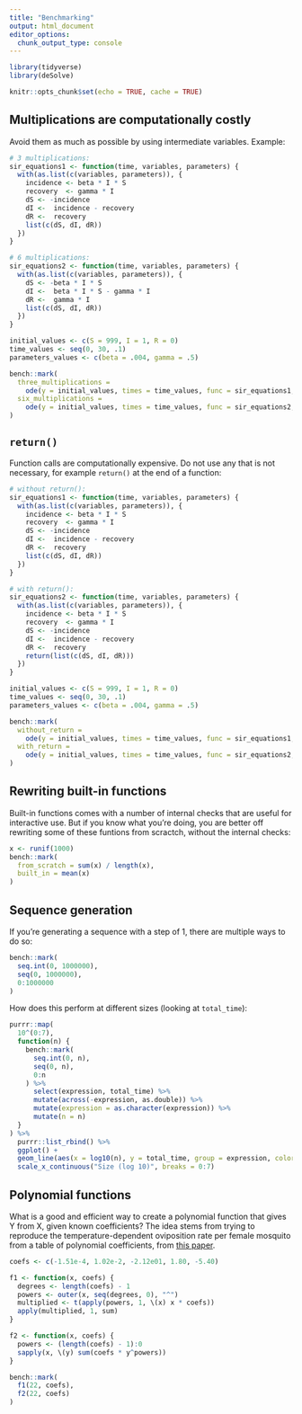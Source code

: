 ```yaml
---
title: "Benchmarking"
output: html_document
editor_options: 
  chunk_output_type: console
---
```


```r
library(tidyverse)
library(deSolve)

knitr::opts_chunk$set(echo = TRUE, cache = TRUE)
```

## Multiplications are computationally costly

Avoid them as much as possible by using intermediate variables. Example:

```r
# 3 multiplications:
sir_equations1 <- function(time, variables, parameters) {
  with(as.list(c(variables, parameters)), {
    incidence <- beta * I * S
    recovery  <- gamma * I
    dS <- -incidence
    dI <-  incidence - recovery
    dR <-  recovery
    list(c(dS, dI, dR))
  })
}

# 6 multiplications:
sir_equations2 <- function(time, variables, parameters) {
  with(as.list(c(variables, parameters)), {
    dS <- -beta * I * S
    dI <-  beta * I * S - gamma * I
    dR <-  gamma * I
    list(c(dS, dI, dR))
  })
}

initial_values <- c(S = 999, I = 1, R = 0)
time_values <- seq(0, 30, .1)
parameters_values <- c(beta = .004, gamma = .5)

bench::mark(
  three_multiplications = 
    ode(y = initial_values, times = time_values, func = sir_equations1, parms = parameters_values),
  six_multiplications = 
    ode(y = initial_values, times = time_values, func = sir_equations2, parms = parameters_values)
)
```

## `return()`

Function calls are computationally expensive. Do not use any that is not
necessary, for example `return()` at the end of a function:

```r
# without return():
sir_equations1 <- function(time, variables, parameters) {
  with(as.list(c(variables, parameters)), {
    incidence <- beta * I * S
    recovery  <- gamma * I
    dS <- -incidence
    dI <-  incidence - recovery
    dR <-  recovery
    list(c(dS, dI, dR))
  })
}

# with return():
sir_equations2 <- function(time, variables, parameters) {
  with(as.list(c(variables, parameters)), {
    incidence <- beta * I * S
    recovery  <- gamma * I
    dS <- -incidence
    dI <-  incidence - recovery
    dR <-  recovery
    return(list(c(dS, dI, dR)))
  })
}

initial_values <- c(S = 999, I = 1, R = 0)
time_values <- seq(0, 30, .1)
parameters_values <- c(beta = .004, gamma = .5)

bench::mark(
  without_return = 
    ode(y = initial_values, times = time_values, func = sir_equations1, parms = parameters_values),
  with_return = 
    ode(y = initial_values, times = time_values, func = sir_equations2, parms = parameters_values)
)
```

## Rewriting built-in functions

Built-in functions comes with a number of internal checks that are useful for
interactive use. But if you know what you're doing, you are better off rewriting
some of these funtions from scractch, without the internal checks:

```r
x <- runif(1000)
bench::mark(
  from_scratch = sum(x) / length(x),
  built_in = mean(x)
)
```

## Sequence generation

If you're generating a sequence with a step of 1, there are multiple ways to do so:

```r
bench::mark(
  seq.int(0, 1000000),
  seq(0, 1000000),
  0:1000000
)
```

How does this perform at different sizes (looking at `total_time`):

```r
purrr::map(
  10^(0:7),
  function(n) {
    bench::mark(
      seq.int(0, n),
      seq(0, n),
      0:n
    ) %>%
      select(expression, total_time) %>%
      mutate(across(-expression, as.double)) %>%
      mutate(expression = as.character(expression)) %>%
      mutate(n = n)
  }
) %>%
  purrr::list_rbind() %>%
  ggplot() +
  geom_line(aes(x = log10(n), y = total_time, group = expression, color = expression)) +
  scale_x_continuous("Size (log 10)", breaks = 0:7)
```


## Polynomial functions

What is a good and efficient way to create a polynomial function that gives Y from X, given known coefficients? The idea stems from trying to reproduce the temperature-dependent oviposition rate per female mosquito from a table of polynomial coefficients, from [this paper](https://www.sciencedirect.com/science/article/pii/S0307904X22005054#sec0006).

```r
coefs <- c(-1.51e-4, 1.02e-2, -2.12e01, 1.80, -5.40)

f1 <- function(x, coefs) {
  degrees <- length(coefs) - 1
  powers <- outer(x, seq(degrees, 0), "^")
  multiplied <- t(apply(powers, 1, \(x) x * coefs))
  apply(multiplied, 1, sum)
}

f2 <- function(x, coefs) {
  powers <- (length(coefs) - 1):0
  sapply(x, \(y) sum(coefs * y^powers))
}

bench::mark(
  f1(22, coefs),
  f2(22, coefs)
)
```
